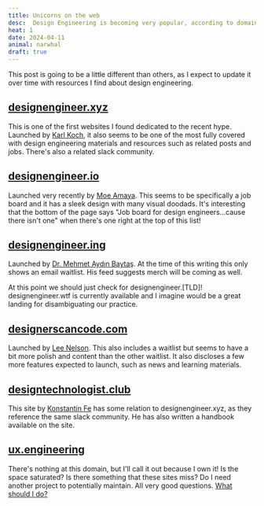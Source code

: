 ```yaml
---
title: Unicorns on the web
desc:  Design Engineering is becoming very popular, according to domain registrars.
heat: 1
date: 2024-04-11
animal: narwhal
draft: true
---
```


This post is going to be a little different than others, as I expect to update it over time with resources I find about design engineering.

## [designengineer.xyz](https://designengineer.xyz)

This is one of the first websites I found dedicated to the recent hype. Launched by [Karl Koch](https://twitter.com/_kejk), it also seems to be one of the most fully covered with design engineering materials and resources such as related posts and jobs. There's also a related slack community.

## [designengineer.io](https://designengineer.io)

Launched very recently by [Moe Amaya](https://twitter.com/moeamaya). This seems to be specifically a job board and it has a sleek design with many visual doodads. It's interesting that the bottom of the page says "Job board for design engineers...cause there isn't one" when there's one right at the top of this list!

## [designengineer.ing](https://designengineer.ing)

Launched by [Dr. Mehmet Aydın Baytaş](https://twitter.com/doctorbaytas). At the time of this writing this only shows an email waitlist. His feed suggests merch will be coming as well.

At this point we should just check for designengineer.[TLD]! designengineer.wtf is currently available and I imagine would be a great landing for disambiguating our practice.

## [designerscancode.com](https://designerscancode.com)

Launched by [Lee Nelson](https://twitter.com/leemnelson_). This also includes a waitlist but seems to have a bit more polish and content than the other waitlist. It also discloses a few more features expected to launch, such as news and learning materials.

## [designtechnologist.club](https://designtechnologist.club)

This site by [Konstantin Fe](https://twitter.com/KonstaFe) has some relation to designengineer.xyz, as they reference the same slack community. He has also written a handbook available on the site.

## [ux.engineering](https://ux.engineering)

There's nothing at this domain, but I'll call it out because I own it! Is the space saturated? Is there something that these sites miss? Do I need another project to potentially maintain. All very good questions. [What should I do?](https://twitter.com/donniedamato/status/1732092177566617915)

